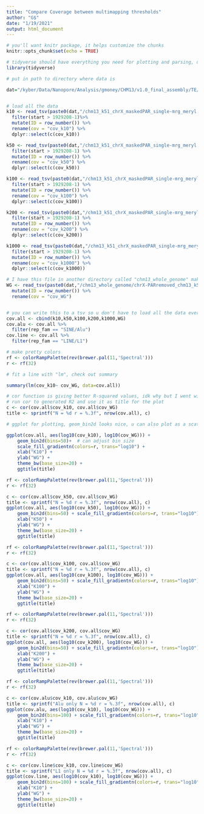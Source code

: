 ```yaml
---
title: "Compare Coverage between multimapping thresholds"
author: "G$"
date: "1/19/2021"
output: html_document
---
```


```r
# you'll want knitr package, it helps customize the chunks 
knitr::opts_chunk$set(echo = TRUE)

# tidyverse should have everything you need for plotting and parsing, don't load tidyverse and plyr at the same time unless u want all hell to break loose and ur life to be an epic cluster fuck
library(tidyverse)
```

```r

# put in path to directory where data is

dat="/kyber/Data/Nanopore/Analysis/gmoney/CHM13/v1.0_final_assembly/TE/210119_multimap_test"


# load all the data
k10 <- read_tsv(paste0(dat,"/chm13_k51_chrX_maskedPAR_single-mrg_meryl.over.CHM13_1_S182_RNAseq_cutadapt-m100_bt2-N0-k10_chm13-chrX-maskedPAR_COV_RM.bed"), col_names = c("chr", "start", "end", "len", "comp", "rep_type", "rep_fam", "col8", "col9", "col10", "col11", "SW", "perc_sub", "del", "ins", "cov", "num_depth", "len", "per_cov")) %>%
  filter(start > 1929208-1)%>%
  mutate(ID = row_number()) %>%
  rename(cov = "cov_k10") %>%
  dplyr::select(c(cov_k10))

k50 <- read_tsv(paste0(dat,"/chm13_k51_chrX_maskedPAR_single-mrg_meryl.over.CHM13_1_S182_RNAseq_cutadapt-m100_bt2-N0-k50_chm13-chrX-maskedPAR_COV_RM.bed"), col_names = c("chr", "start", "end", "len", "comp", "rep_type", "rep_fam", "col8", "col9", "col10", "col11", "SW", "perc_sub", "del", "ins", "cov", "num_depth", "len", "per_cov"))%>%
  filter(start > 1929208-1) %>%
  mutate(ID = row_number()) %>%
  rename(cov = "cov_k50") %>%
  dplyr::select(c(cov_k50))

k100 <- read_tsv(paste0(dat,"/chm13_k51_chrX_maskedPAR_single-mrg_meryl.over.CHM13_1_S182_RNAseq_cutadapt-m100_bt2-N0-k100_chm13-chrX-maskedPAR_COV_RM.bed"), col_names = c("chr", "start", "end", "len", "comp", "rep_type", "rep_fam", "col8", "col9", "col10", "col11", "SW", "perc_sub", "del", "ins", "cov", "num_depth", "len", "per_cov")) %>%
  filter(start > 1929208-1) %>%
  mutate(ID = row_number()) %>%
  rename(cov = "cov_k100") %>%
  dplyr::select(c(cov_k100))

k200 <- read_tsv(paste0(dat,"/chm13_k51_chrX_maskedPAR_single-mrg_meryl.over.CHM13_1_S182_RNAseq_cutadapt-m100_bt2-N0-k200_chm13-chrX-maskedPAR_COV_RM.bed"), col_names = c("chr", "start", "end", "len", "comp", "rep_type", "rep_fam", "col8", "col9", "col10", "col11", "SW", "perc_sub", "del", "ins", "cov", "num_depth", "len", "per_cov")) %>%
  filter(start > 1929208-1) %>%
  mutate(ID = row_number()) %>%
  rename(cov = "cov_k200") %>%
  dplyr::select(c(cov_k200))

k1000 <- read_tsv(paste0(dat,"/chm13_k51_chrX_maskedPAR_single-mrg_meryl.over.CHM13_1_S182_RNAseq_cutadapt-m100_bt2-N0-k1000_chm13-chrX-maskedPAR_COV_RM.bed"), col_names = c("chr", "start", "end", "len", "comp", "rep_type", "rep_fam", "col8", "col9", "col10", "col11", "SW", "perc_sub", "del", "ins", "cov", "num_depth", "len", "per_cov"))  %>%
  filter(start > 1929208-1) %>%
  mutate(ID = row_number()) %>%
  rename(cov = "cov_k1000") %>%
  dplyr::select(c(cov_k1000))

# I have this file in another directory called "chm13_whole_genome" make sure to fix this path to find yours 
WG <- read_tsv(paste0(dat,"/chm13_whole_genome/chrX-PARremoved_chm13_k51_single-mrg_meryl.over.CHM13_1_S182_RNAseq_cutadapt-m100_bt2-N0-k100_chm13-20200922_COV_RM.bed"), col_names = c("chr", "start", "end", "len", "comp", "rep_type", "rep_fam", "col8", "col9", "col10", "col11", "SW", "perc_sub", "del", "ins", "cov", "num_depth", "len", "per_cov"))  %>%
  mutate(ID = row_number()) %>%
  rename(cov = "cov_WG") 


# you can write this to a tsv so u don't have to load all the data every time 
cov.all <- cbind(k10,k50,k100,k200,k1000,WG)
cov.alu <- cov.all %>%
  filter(rep_fam == "SINE/Alu")
cov.line <- cov.all %>%
  filter(rep_fam == "LINE/L1")
```


```r

# make pretty colors
rf <- colorRampPalette(rev(brewer.pal(11,'Spectral')))
r <- rf(32)

# fit a line with "lm", check out summary

summary(lm(cov_k10~ cov_WG, data=cov.all))

# cor function is giving better R-squared values, idk why but I went with that one
# run cor to generated R2 and use it as title for the plot 
c <- cor(cov.all$cov_k10, cov.all$cov_WG)
title <- sprintf("N = %d r = %.3f", nrow(cov.all), c)

# ggplot for plotting, geom_bin2d looks nice, u can also plot as a scatter with geom_point() and adjust the alpha value to avoid overplotting

ggplot(cov.all, aes(log10(cov_k10), log10(cov_WG))) +
    geom_bin2d(bins=50)+  # can adjust bin size 
    scale_fill_gradientn(colors=r, trans="log10") +
    xlab("K10") +
    ylab("WG") +
    theme_bw(base_size=20) +
    ggtitle(title)

```

```r
rf <- colorRampPalette(rev(brewer.pal(11,'Spectral')))
r <- rf(32)

c <- cor(cov.all$cov_k50, cov.all$cov_WG)
title <- sprintf("N = %d r = %.3f", nrow(cov.all), c)
ggplot(cov.all, aes(log10(cov_k50), log10(cov_WG))) +
    geom_bin2d(bins=50) + scale_fill_gradientn(colors=r, trans="log10") +
    xlab("K50") +
    ylab("WG") +
    theme_bw(base_size=20) +
    ggtitle(title)


```
```r
rf <- colorRampPalette(rev(brewer.pal(11,'Spectral')))
r <- rf(32)

c <- cor(cov.all$cov_k100, cov.all$cov_WG)
title <- sprintf("N = %d r = %.3f", nrow(cov.all), c)
ggplot(cov.all, aes(log10(cov_k100), log10(cov_WG))) +
    geom_bin2d(bins=50) + scale_fill_gradientn(colors=r, trans="log10") +
    xlab("K100") +
    ylab("WG") +
    theme_bw(base_size=20) +
    ggtitle(title)


```

```r


rf <- colorRampPalette(rev(brewer.pal(11,'Spectral')))
r <- rf(32)

c <- cor(cov.all$cov_k200, cov.all$cov_WG)
title <- sprintf("N = %d r = %.3f", nrow(cov.all), c)
ggplot(cov.all, aes(log10(cov_k200), log10(cov_WG))) +
    geom_bin2d(bins=50) + scale_fill_gradientn(colors=r, trans="log10") +
    xlab("K200") +
    ylab("WG") +
    theme_bw(base_size=20) +
    ggtitle(title)

```


```r

rf <- colorRampPalette(rev(brewer.pal(11,'Spectral')))
r <- rf(32)

c <- cor(cov.alu$cov_k10, cov.alu$cov_WG)
title <- sprintf("Alu only N = %d r = %.3f", nrow(cov.all), c)
ggplot(cov.alu, aes(log10(cov_k10), log10(cov_WG))) +
    geom_bin2d(bins=100) + scale_fill_gradientn(colors=r, trans="log10") +
    xlab("K10") +
    ylab("WG") +
    theme_bw(base_size=20) +
    ggtitle(title)


```


```r

rf <- colorRampPalette(rev(brewer.pal(11,'Spectral')))
r <- rf(32)

c <- cor(cov.line$cov_k10, cov.line$cov_WG)
title <- sprintf("L1 only N = %d r = %.3f", nrow(cov.all), c)
ggplot(cov.line, aes(log10(cov_k10), log10(cov_WG))) +
    geom_bin2d(bins=100) + scale_fill_gradientn(colors=r, trans="log10") +
    xlab("K10") +
    ylab("WG") +
    theme_bw(base_size=20) +
    ggtitle(title)

```
